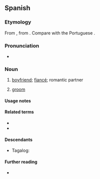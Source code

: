 ==Spanish==

===Etymology===
From {{inh|es|VL.|*novius||newly wed}}, from {{inh|es|la|novus||new}}. Compare with the Portuguese {{m|pt|noivo}}.

===Pronunciation===
* {{es-IPA}}

===Noun===
{{es-noun|m|f=novia}}

# [[boyfriend]]; [[fiancé]]; romantic partner
# {{lb|es|wedding}} [[groom]]

====Usage notes====
{{es-note-noun-mf}}

====Related terms====
* {{l|es|noviazgo|g=m}}
* {{l|es|nuevo}}

====Descendants====
* Tagalog: {{l|tl|nobyo}}

====Further reading====
* {{R:DRAE 2001}}